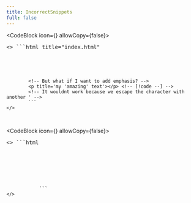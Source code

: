 ```yaml
---
title: IncorrectSnippets
full: false
---
```


<CodeBlock icon={<IoLogoHtml5 />} allowCopy={false}>
    <Pre>
        <>
            ```html title="index.html"
            <p title='my text'></p> <!-- [!code ++] -->

            <!-- But what if I want to add emphasis? -->
            <p title='my 'amazing' text'></p> <!-- [!code --] -->
            <!-- It wouldnt work because we escape the character with another ' -->
            ```
    </>
</Pre>
</CodeBlock >

<CodeBlock icon={<IoLogoHtml5 />} allowCopy={false}>
    <Pre>
            <>
                ```html
                <!-- SO we have to instead use on another character, we can do this two ways: -->
                <p title="my 'amazing' text"></p> <!-- [!code ++] -->
                <!-- Or we can use `, which will allow both ", and ' -->
                <!-- `, *in* HTML requires that you wrap a backtick with { } -->

                ```
    </>
</Pre>
</CodeBlock >

